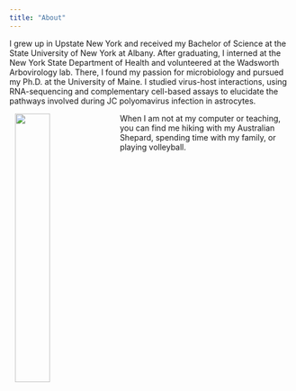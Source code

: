 ```yaml
---
title: "About"
---
```


I grew up in Upstate New York and received my Bachelor of Science at the State University of New York at Albany. After graduating, I interned at the New York State Department of Health and volunteered at the Wadsworth Arbovirology lab. There, I found my passion for microbiology and pursued my Ph.D. at the University of Maine. I studied virus-host interactions, using RNA-sequencing and complementary cell-based assays to elucidate the pathways involved during JC polyomavirus infection in astrocytes.  


<img src="/images/mountains.png" width="35%" hspace="10" align="left">

When I am not at my computer or teaching, you can find me hiking with my Australian Shepard, spending time with my family, or playing volleyball. 




